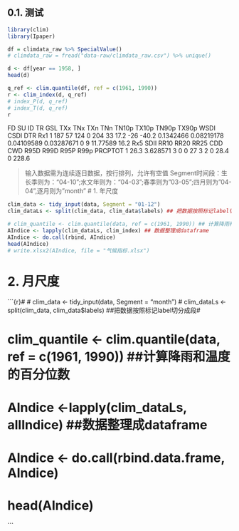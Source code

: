 ## 0.1. 测试

```r
library(clim)
library(Ipaper)

df = climdata_raw %>% SpecialValue()
# climdata_raw = fread("data-raw/climdata_raw.csv") %>% unique()

d <- df[year == 1958, ]
head(d)

q_ref <- clim.quantile(df, ref = c(1961, 1990)) 
r <- clim_index(d, q_ref)
# index_P(d, q_ref)
# index_T(d, q_ref)
r
```

   FD SU  ID TR GSL TXx  TNx TXn   TNn     TN10p      TX10p      TN90p      TX90p WSDI CSDI      DTR  Rx1
1 187 57 124  0 204  33 17.2 -26 -40.2 0.1342466 0.08219178 0.04109589 0.03287671    0    9 11.77589 16.2
   Rx5     SDII RR10 RR20 RR25 CDD CWD R95D R99D R95P R99p PRCPTOT
1 26.3 3.628571    3    0    0  27   3    2    0 28.4    0   228.6

> 输入数据需为连续逐日数据，按行排列，允许有空值
> Segment时间段：生长季则为："04-10";水文年则为："04-03";春季则为"03-05";四月则为"04-04",逐月则为"month"
# 1. 年尺度 
```r
clim_data <- tidy_input(data, Segment = "01-12")
clim_dataLs <- split(clim_data, clim_data$labels) ## 把数据按照标记label切分成段

# clim_quantile <- clim.quantile(data, ref = c(1961, 1990)) ## 计算降雨和温度的百分位数
AIndice <- lapply(clim_dataLs, clim_index) ## 数据整理成dataframe
AIndice <- do.call(rbind, AIndice)
head(AIndice)
# write.xlsx2(AIndice, file = "气候指标.xlsx")
```

# 2. 月尺度
```{r}#
# clim_data <- tidy_input(data, Segment = "month")
# clim_dataLs <- split(clim_data, clim_data$labels) ##把数据按照标记label切分成段#

# clim_quantile <- clim.quantile(data, ref = c(1961, 1990))    ##计算降雨和温度的百分位数
# AIndice <-lapply(clim_dataLs, allIndice)                      ##数据整理成dataframe
# AIndice <- do.call(rbind.data.frame, AIndice)
# head(AIndice)
```
